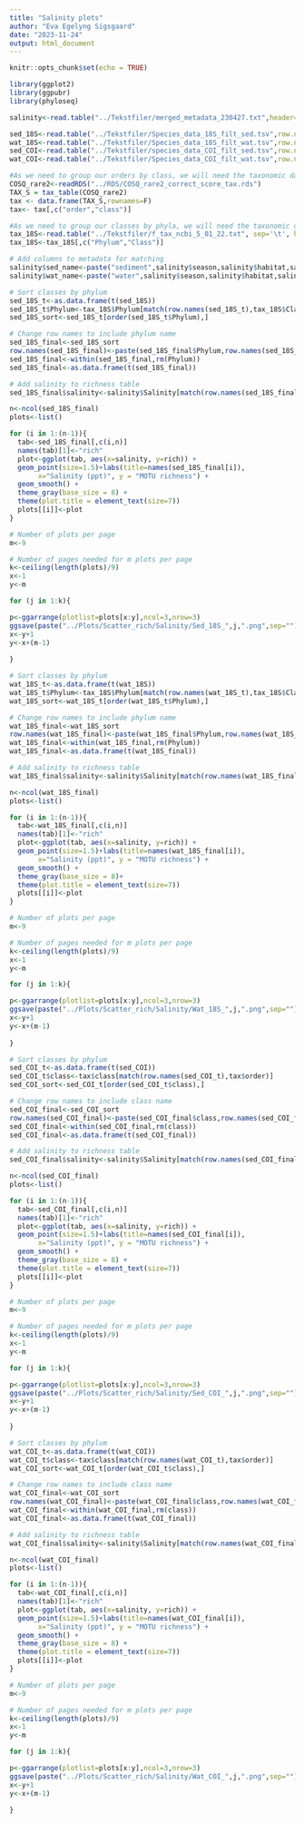 ```yaml
---
title: "Salinity plots"
author: "Eva Egelyng Sigsgaard"
date: "2023-11-24"
output: html_document
---
```


```r
knitr::opts_chunk$set(echo = TRUE)
```

```r

library(ggplot2)
library(ggpubr)
library(phyloseq)
```

```r

salinity<-read.table("../Tekstfiler/merged_metadata_230427.txt",header=TRUE)

sed_18S<-read.table("../Tekstfiler/Species_data_18S_filt_sed.tsv",row.names=1)
wat_18S<-read.table("../Tekstfiler/Species_data_18S_filt_wat.tsv",row.names=1)
sed_COI<-read.table("../Tekstfiler/species_data_COI_filt_sed.tsv",row.names=1)
wat_COI<-read.table("../Tekstfiler/Species_data_COI_filt_wat.tsv",row.names=1)

#As we need to group our orders by class, we will need the taxonomic data 
COSQ_rare2<-readRDS("../RDS/COSQ_rare2_correct_score_tax.rds")
TAX_S = tax_table(COSQ_rare2)
tax <- data.frame(TAX_S,rownames=F)
tax<- tax[,c("order","class")]

#As we need to group our classes by phyla, we will need the taxonomic data 
tax_18S<-read.table("../Tekstfiler/f_tax_ncbi_5_01_22.txt", sep='\t', header=T, comment="")
tax_18S<-tax_18S[,c("Phylum","Class")]

# Add columns to metadata for matching
salinity$sed_name<-paste("sediment",salinity$season,salinity$habitat,salinity$cluster,sep="_")
salinity$wat_name<-paste("water",salinity$season,salinity$habitat,salinity$cluster,sep="_")
```

```r

# Sort classes by phylum
sed_18S_t<-as.data.frame(t(sed_18S))
sed_18S_t$Phylum<-tax_18S$Phylum[match(row.names(sed_18S_t),tax_18S$Class)]
sed_18S_sort<-sed_18S_t[order(sed_18S_t$Phylum),]

# Change row names to include phylum name
sed_18S_final<-sed_18S_sort
row.names(sed_18S_final)<-paste(sed_18S_final$Phylum,row.names(sed_18S_final),sep=":")
sed_18S_final<-within(sed_18S_final,rm(Phylum))
sed_18S_final<-as.data.frame(t(sed_18S_final))

# Add salinity to richness table
sed_18S_final$salinity<-salinity$Salinity[match(row.names(sed_18S_final),salinity$sed_name)]

n<-ncol(sed_18S_final)
plots<-list()

for (i in 1:(n-1)){
  tab<-sed_18S_final[,c(i,n)]
  names(tab)[1]<-"rich"
  plot<-ggplot(tab, aes(x=salinity, y=rich)) +
  geom_point(size=1.5)+labs(title=names(sed_18S_final[i]),
       x="Salinity (ppt)", y = "MOTU richness") +
  geom_smooth() +
  theme_gray(base_size = 8) +
  theme(plot.title = element_text(size=7))
  plots[[i]]<-plot
}

# Number of plots per page
m<-9

# Number of pages needed for m plots per page
k<-ceiling(length(plots)/9)
x<-1
y<-m

for (j in 1:k){

p<-ggarrange(plotlist=plots[x:y],ncol=3,nrow=3)
ggsave(paste("../Plots/Scatter_rich/Salinity/Sed_18S_",j,".png",sep=""),annotate_figure(p,top="Sediment, 18S"))
x<-y+1
y<-x+(m-1)
  
}
```

```r

# Sort classes by phylum
wat_18S_t<-as.data.frame(t(wat_18S))
wat_18S_t$Phylum<-tax_18S$Phylum[match(row.names(wat_18S_t),tax_18S$Class)]
wat_18S_sort<-wat_18S_t[order(wat_18S_t$Phylum),]

# Change row names to include phylum name
wat_18S_final<-wat_18S_sort
row.names(wat_18S_final)<-paste(wat_18S_final$Phylum,row.names(wat_18S_final),sep=":")
wat_18S_final<-within(wat_18S_final,rm(Phylum))
wat_18S_final<-as.data.frame(t(wat_18S_final))

# Add salinity to richness table
wat_18S_final$salinity<-salinity$Salinity[match(row.names(wat_18S_final),salinity$wat_name)]

n<-ncol(wat_18S_final)
plots<-list()

for (i in 1:(n-1)){
  tab<-wat_18S_final[,c(i,n)]
  names(tab)[1]<-"rich"
  plot<-ggplot(tab, aes(x=salinity, y=rich)) +
  geom_point(size=1.5)+labs(title=names(wat_18S_final[i]),
       x="Salinity (ppt)", y = "MOTU richness") +
  geom_smooth() +
  theme_gray(base_size = 8)+
  theme(plot.title = element_text(size=7))
  plots[[i]]<-plot
}

# Number of plots per page
m<-9

# Number of pages needed for m plots per page
k<-ceiling(length(plots)/9)
x<-1
y<-m

for (j in 1:k){

p<-ggarrange(plotlist=plots[x:y],ncol=3,nrow=3)
ggsave(paste("../Plots/Scatter_rich/Salinity/Wat_18S_",j,".png",sep=""),annotate_figure(p,top="Water, 18S"))
x<-y+1
y<-x+(m-1)
  
}
```

```r

# Sort classes by phylum
sed_COI_t<-as.data.frame(t(sed_COI))
sed_COI_t$class<-tax$class[match(row.names(sed_COI_t),tax$order)]
sed_COI_sort<-sed_COI_t[order(sed_COI_t$class),]

# Change row names to include class name
sed_COI_final<-sed_COI_sort
row.names(sed_COI_final)<-paste(sed_COI_final$class,row.names(sed_COI_final),sep=":")
sed_COI_final<-within(sed_COI_final,rm(class))
sed_COI_final<-as.data.frame(t(sed_COI_final))

# Add salinity to richness table
sed_COI_final$salinity<-salinity$Salinity[match(row.names(sed_COI_final),salinity$sed_name)]

n<-ncol(sed_COI_final)
plots<-list()

for (i in 1:(n-1)){
  tab<-sed_COI_final[,c(i,n)]
  names(tab)[1]<-"rich"
  plot<-ggplot(tab, aes(x=salinity, y=rich)) +
  geom_point(size=1.5)+labs(title=names(sed_COI_final[i]),
       x="Salinity (ppt)", y = "MOTU richness") +
  geom_smooth() +
  theme_gray(base_size = 8) +
  theme(plot.title = element_text(size=7))
  plots[[i]]<-plot
}

# Number of plots per page
m<-9

# Number of pages needed for m plots per page
k<-ceiling(length(plots)/9)
x<-1
y<-m

for (j in 1:k){

p<-ggarrange(plotlist=plots[x:y],ncol=3,nrow=3)
ggsave(paste("../Plots/Scatter_rich/Salinity/Sed_COI_",j,".png",sep=""),annotate_figure(p,top="Sediment, COI"))
x<-y+1
y<-x+(m-1)
  
}
```

```r

# Sort classes by phylum
wat_COI_t<-as.data.frame(t(wat_COI))
wat_COI_t$class<-tax$class[match(row.names(wat_COI_t),tax$order)]
wat_COI_sort<-wat_COI_t[order(wat_COI_t$class),]

# Change row names to include class name
wat_COI_final<-wat_COI_sort
row.names(wat_COI_final)<-paste(wat_COI_final$class,row.names(wat_COI_final),sep=":")
wat_COI_final<-within(wat_COI_final,rm(class))
wat_COI_final<-as.data.frame(t(wat_COI_final))

# Add salinity to richness table
wat_COI_final$salinity<-salinity$Salinity[match(row.names(wat_COI_final),salinity$wat_name)]

n<-ncol(wat_COI_final)
plots<-list()

for (i in 1:(n-1)){
  tab<-wat_COI_final[,c(i,n)]
  names(tab)[1]<-"rich"
  plot<-ggplot(tab, aes(x=salinity, y=rich)) +
  geom_point(size=1.5)+labs(title=names(wat_COI_final[i]),
       x="Salinity (ppt)", y = "MOTU richness") +
  geom_smooth() +
  theme_gray(base_size = 8) +
  theme(plot.title = element_text(size=7))
  plots[[i]]<-plot
}

# Number of plots per page
m<-9

# Number of pages needed for m plots per page
k<-ceiling(length(plots)/9)
x<-1
y<-m

for (j in 1:k){

p<-ggarrange(plotlist=plots[x:y],ncol=3,nrow=3)
ggsave(paste("../Plots/Scatter_rich/Salinity/Wat_COI_",j,".png",sep=""),annotate_figure(p,top="Water, COI"))
x<-y+1
y<-x+(m-1)
  
}
```

